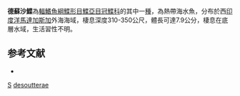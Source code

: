 {{Speciesbox 
| taxon = Samariscus desoutterae
| status = NE
| status_system = IUCN3.1
| binomial_authority = [[Quéro|Quéro]], [[Hensley|Hensley]] & [[Maugé|Maugé]], 1989
| synonyms = 
}}

'''德蘇沙鰈'''為[[輻鰭魚綱|輻鰭魚綱]][[鰈形目|鰈形目]][[鰈亞目|鰈亞目]][[冠鰈科|冠鰈科]]的其中一[[種|種]]，為熱帶海水魚，分布於西[[印度洋|印度洋]][[馬達加斯加|馬達加斯加]]外海海域，棲息深度310-350公尺，體長可達7.9公分，棲息在底層水域，生活習性不明。

==参考文献==
*{{FishBase_species|genus=Samariscus|species=desoutterae|year=2014|month=4}}

{{taxonbar}}
[[Category:1989年描述的鱼类|S]]
[[Category:沙鰈屬|desoutterae]]
